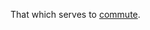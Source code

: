 {{unreferenced|date=December 2007}}
That which serves to [[commute]].

{{ling-stub}}


{{uncategorized|date=December 2007}}